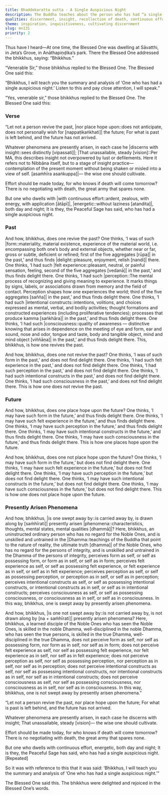 ```yaml
---
title: Bhaddekaratta sutta - A Single Auspicious Night
description: The Buddha teaches about the person who has had “a single auspicious night”. One who neither revives the past nor places hope in the future, but diligently discerns present phenomena with insight—without taking them as self, and practices with urgency today without being carried away by presently arisen phenomena, that wise one is one who has had a single auspicious night.
qualities: discernment, insight, recollection of death, continuous effort, rousing of energy, recognition of not-self, imperturbable, quenching
theme: inspiration, inquisitiveness, cultivating discernment
slug: mn131
priority: 2
---
```


Thus have I heard—At one time, the Blessed One was dwelling at Sāvatthi, in Jeta’s Grove, in Anāthapiṇḍika’s park. There the Blessed One addressed the bhikkhus, saying: “Bhikkhus.”

“Venerable Sir,” those bhikkhus replied to the Blessed One. The Blessed One said this:

“Bhikkhus, I will teach you the summary and analysis of ‘One who has had a single auspicious night.’ Listen to this and pay close attention, I will speak.”

“Yes, venerable sir,” those bhikkhus replied to the Blessed One. The Blessed One said this:

### Verse

“Let not a person revive the past,
|nor place hope upon::does not anticipate, does not personally wish for [nappaṭikaṅkhati]| the future;
For what is past is left behind,
and the future has not arrived.

Whatever phenomena are presently arisen,
in each case he |discerns with insight::sees distinctly [vipassati]|;
|That unassailable, steady [vision]::Per MA, this describes insight not overpowered by lust or defilements. Here it refers not to Nibbāna itself, but to a stage of insight practice—contemplation of the present moment without being shaken or misled into a view of self. [asaṁhīra asaṅkuppa]|—
the wise one should cultivate.

Effort should be made today,
for who knows if death will come tomorrow?
There is no negotiating with death,
the great army that spares none.

But one who dwells with |with continuous effort::ardent, zealous, with energy, with application [ātāpī]|,
|energetic::without laziness [atandita]|, both day and night;
It is they, the Peaceful Sage has said,
who has had a single auspicious night.

### Past

And how, bhikkhus, does one revive the past? One thinks, ‘I was of such |form::materiality, material existence, experience of the material world, i.e. encompassing both one’s body and external objects, whether near or far, gross or subtle, deficient or refined; first of the five aggregates [rūpa]| in the past,’ and thus finds |delight::pleasure, enjoyment, relish [nandi]| there. One thinks, ‘I had such |felt experience::pleasant, neutral, or painful sensation, feeling, second of the five aggregates [vedanā]| in the past,’ and thus finds delight there. One thinks, ‘I had such |perception::The mental process of recognizing and giving meaning to experience. It marks things by signs, labels, or associations drawn from memory and the field of contact. Perception shapes how one experiences the world; third of the five aggregates [sañña]| in the past,’ and thus finds delight there. One thinks, ‘I had such |intentional constructs::intentions, volitions, and choices expressed as mental, verbal, and bodily activities; thought formations and constructed experiences (including proliferative tendencies); processes that produce kamma [saṅkhāra]| in the past,’ and thus finds delight there. One thinks, ‘I had such |consciousness::quality of awareness — distinctive knowing that arises in dependence on the meeting of eye and form, ear and sound, nose and odor, tongue and taste, body and tangible object, mind and mind object [viññāṇa]| in the past,’ and thus finds delight there. This, bhikkhus, is how one revives the past.

And how, bhikkhus, does one not revive the past? One thinks, ‘I was of such form in the past,’ and does not find delight there. One thinks, ‘I had such felt experience in the past,’ and does not find delight there. One thinks, ‘I had such perception in the past,’ and does not find delight there. One thinks, ‘I had such intentional constructs in the past,’ and does not find delight there. One thinks, ‘I had such consciousness in the past,’ and does not find delight there. This is how one does not revive the past.

### Future

And how, bhikkhus, does one place hope upon the future? One thinks, ‘I may have such form in the future,’ and thus finds delight there. One thinks, ‘I may have such felt experience in the future,’ and thus finds delight there. One thinks, ‘I may have such perception in the future,’ and thus finds delight there. One thinks, ‘I may have such intentional constructs in the future,’ and thus finds delight there. One thinks, ‘I may have such consciousness in the future,’ and thus finds delight there. This is how one places hope upon the future.

And how, bhikkhus, does one not place hope upon the future? One thinks, ‘I may have such form in the future,’ but does not find delight there. One thinks, ‘I may have such felt experience in the future,’ but does not find delight there. One thinks, ‘I may have such perception in the future,’ but does not find delight there. One thinks, ‘I may have such intentional constructs in the future,’ but does not find delight there. One thinks, ‘I may have such consciousness in the future,’ but does not find delight there. This is how one does not place hope upon the future.

### Presently Arisen Phenomena

And how, bhikkhus, |is one swept away by::is carried away by, is drawn along by [saṁhīrati]| presently arisen |phenomena::characteristics, thoughts, mental states, mental qualities [dhammā]|? Here, bhikkhus, an uninstructed ordinary person who has no regard for the Noble Ones, and is unskilled and untrained in the |Dhamma::teachings of the Buddha that point to the nature of reality, the ultimate truth [dhamma]| of the Noble Ones, who has no regard for the persons of integrity, and is unskilled and untrained in the Dhamma of the persons of integrity, perceives form as self, or self as possessing form, or form as in self, or self as in form; perceives felt experience as self, or self as possessing felt experience, or felt experience as in self, or self as in felt experience; perceives perception as self, or self as possessing perception, or perception as in self, or self as in perception; perceives intentional constructs as self, or self as possessing intentional constructs, or intentional constructs as in self, or self as in intentional constructs; perceives consciousness as self, or self as possessing consciousness, or consciousness as in self, or self as in consciousness. In this way, bhikkhus, one is swept away by presently arisen phenomena.

And how, bhikkhus, |is one not swept away by::is not carried away by, is not drawn along by [na + saṁhīrati]| presently arisen phenomena? Here, bhikkhus, a learned disciple of the Noble Ones who has seen the Noble Ones, is skilled in the noble Dhamma, well-disciplined in the noble Dhamma, who has seen the true persons, is skilled in the true Dhamma, well-disciplined in the true Dhamma, does not perceive form as self, nor self as possessing form, nor form as in self, nor self as in form; does not perceive felt experience as self, nor self as possessing felt experience, nor felt experience as in self, nor self as in felt experience; does not perceive perception as self, nor self as possessing perception, nor perception as in self, nor self as in perception; does not perceive intentional constructs as self, nor self as possessing intentional constructs, nor intentional constructs as in self, nor self as in intentional constructs; does not perceive consciousness as self, nor self as possessing consciousness, nor consciousness as in self, nor self as in consciousness. In this way, bhikkhus, one is not swept away by presently arisen phenomena.”

“Let not a person revive the past,
nor place hope upon the future;
For what is past is left behind,
and the future has not arrived.

Whatever phenomena are presently arisen,
in each case he discerns with insight;
That unassailable, steady [vision]—
the wise one should cultivate.

Effort should be made today,
for who knows if death will come tomorrow?
There is no negotiating with death,
the great army that spares none.

But one who dwells with continuous effort,
energetic, both day and night;
It is they, the Peaceful Sage has said,
who has had a single auspicious night. [Repeated]

So it was with reference to this that it was said: ‘Bhikkhus, I will teach you the summary and analysis of ‘One who has had a single auspicious night.’”

The Blessed One said this. The bhikkhus were delighted and rejoiced in the Blessed One’s words.